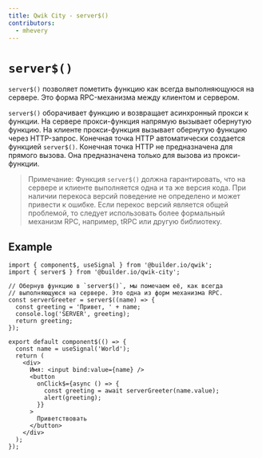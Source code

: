 ```yaml
---
title: Qwik City - server$()
contributors:
  - mhevery
---
```


# `server$()`

`server$()` позволяет пометить функцию как всегда выполняющуюся на сервере. Это форма RPC-механизма между клиентом и сервером.

`server$()` оборачивает функцию и возвращает асинхронный прокси к функции. На сервере прокси-функция напрямую вызывает обернутую функцию. На клиенте прокси-функция вызывает обернутую функцию через HTTP-запрос. Конечная точка HTTP автоматически создается функцией `server$()`. Конечная точка HTTP не предназначена для прямого вызова. Она предназначена только для вызова из прокси-функции.

> Примечание: Функция `server$()` должна гарантировать, что на сервере и клиенте выполняется одна и та же версия кода. При наличии перекоса версий поведение не определено и может привести к ошибке. Если перекос версий является общей проблемой, то следует использовать более формальный механизм RPC, например, tRPC или другую библиотеку.

## Example

```tsx
import { component$, useSignal } from '@builder.io/qwik';
import { server$ } from '@builder.io/qwik-city';

// Обернув функцию в `server$()`, мы помечаем её, как всегда
// выполняющуюся на сервере. Это одна из форм механизма RPC.
const serverGreeter = server$((name) => {
  const greeting = 'Привет, ' + name;
  console.log('SERVER', greeting);
  return greeting;
});

export default component$(() => {
  const name = useSignal('World');
  return (
    <div>
      Имя: <input bind:value={name} />
      <button
        onClick$={async () => {
          const greeting = await serverGreeter(name.value);
          alert(greeting);
        }}
      >
        Приветствовать
      </button>
    </div>
  );
});
```
